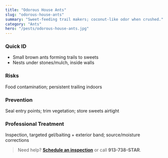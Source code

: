 ```yaml
---
title: "Odorous House Ants"
slug: "odorous-house-ants"
summary: "Sweet-feeding trail makers; coconut-like odor when crushed."
category: "Ants"
hero: "/pests/odorous-house-ants.jpg"
---
```


### Quick ID
- Small brown ants forming trails to sweets
- Nests under stones/mulch, inside walls

### Risks
Food contamination; persistent trailing indoors

### Prevention
Seal entry points; trim vegetation; store sweets airtight

### Professional Treatment
Inspection, targeted gel/baiting + exterior band; source/moisture corrections

> Need help? [**Schedule an inspection**](/schedule) or call **913-738-STAR**.

